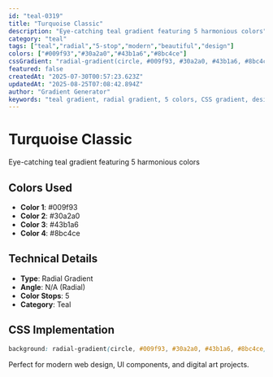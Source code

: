 ```yaml
---
id: "teal-0319"
title: "Turquoise Classic"
description: "Eye-catching teal gradient featuring 5 harmonious colors"
category: "teal"
tags: ["teal","radial","5-stop","modern","beautiful","design"]
colors: ["#009f93","#30a2a0","#43b1a6","#8bc4ce"]
cssGradient: "radial-gradient(circle, #009f93, #30a2a0, #43b1a6, #8bc4ce)"
featured: false
createdAt: "2025-07-30T00:57:23.623Z"
updatedAt: "2025-08-25T07:08:42.894Z"
author: "Gradient Generator"
keywords: "teal gradient, radial gradient, 5 colors, CSS gradient, design, #009f93, #30a2a0, #43b1a6, #8bc4ce"
---
```


# Turquoise Classic

Eye-catching teal gradient featuring 5 harmonious colors

## Colors Used
- **Color 1**: #009f93
- **Color 2**: #30a2a0
- **Color 3**: #43b1a6
- **Color 4**: #8bc4ce

## Technical Details
- **Type**: Radial Gradient
- **Angle**: N/A (Radial)
- **Color Stops**: 5
- **Category**: Teal

## CSS Implementation
```css
background: radial-gradient(circle, #009f93, #30a2a0, #43b1a6, #8bc4ce);
```

Perfect for modern web design, UI components, and digital art projects.
